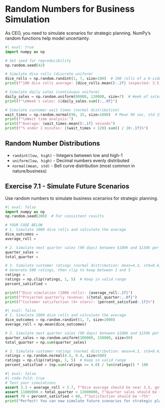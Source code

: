 # Random Numbers for Business Simulation

As CEO, you need to simulate scenarios for strategic planning. NumPy's random functions help model uncertainty.

```python
#| eval: true
import numpy as np

# Set seed for reproducibility
np.random.seed(42)

# Simulate dice rolls (discrete uniform)
dice_rolls = np.random.randint(1, 7, size=100)  # 100 rolls of a 6-sided die
print(f"100 dice rolls average: {dice_rolls.mean():.2f} (expected: 3.5)")

# Simulate daily sales (continuous uniform)
daily_sales = np.random.uniform(80000, 120000, size=7)  # Week of sales
print(f"\nWeek's sales: ${daily_sales.sum():,.0f}")

# Simulate customer wait times (normal distribution)
wait_times = np.random.normal(90, 15, size=1000)  # Mean 90 sec, std 15 sec
print(f"\nWait time analysis:")
print(f"Average: {wait_times.mean():.1f} seconds")
print(f"% under 2 minutes: {(wait_times < 120).sum() / 10:.1f}%")
```

::: {.callout-tip}
## Random Number Distributions

- `randint(low, high)` - Integers between low and high-1
- `uniform(low, high)` - Decimal numbers evenly distributed
- `normal(mean, std)` - Bell curve distribution (most common in nature/business)
:::

## Exercise 7.1 - Simulate Future Scenarios

Use random numbers to simulate business scenarios for strategic planning.

```python
#| eval: false
import numpy as np
np.random.seed(200)  # For consistent results

# YOUR CODE BELOW
# 1. Simulate 1000 dice rolls and calculate the average
dice_outcomes =
average_roll =

# 2. Simulate next quarter sales (90 days) between $100k and $150k per day
quarter_sales =
total_quarter =

# 3. Simulate customer ratings (normal distribution: mean=4.3, std=0.4)
# Generate 500 ratings, then clip to keep between 1 and 5
ratings =
ratings = np.clip(ratings, 1, 5)  # Keep in valid range
percent_satisfied =

print(f"Dice simulation (1000 rolls): {average_roll:.2f}")
print(f"Projected quarterly revenue: ${total_quarter:,.0f}")
print(f"Customer satisfaction (4+ stars): {percent_satisfied:.1f}%")
```

::: {.content-visible when-profile="solutions"}
```python
#| eval: false
# 1. Simulate 1000 dice rolls and calculate the average
dice_outcomes = np.random.randint(1, 7, size=1000)
average_roll = np.mean(dice_outcomes)

# 2. Simulate next quarter sales (90 days) between $100k and $150k per day
quarter_sales = np.random.uniform(100000, 150000, size=90)
total_quarter = np.sum(quarter_sales)

# 3. Simulate customer ratings (normal distribution: mean=4.3, std=0.4)
ratings = np.random.normal(4.3, 0.4, size=500)
ratings = np.clip(ratings, 1, 5)  # Keep in valid range
percent_satisfied = (np.sum(ratings >= 4.0) / len(ratings)) * 100
```
:::

```python
#| eval: false
#| code-fold: true
# Test your simulations
assert 3.3 < average_roll < 3.7, f"Dice average should be near 3.5, got {average_roll}"
assert 11000000 < total_quarter < 12000000, f"Quarter sales should be ~11.5M"
assert 70 < percent_satisfied < 80, f"Satisfaction should be ~75%"
print("Perfect! You can now simulate future scenarios for strategic planning!")
```
